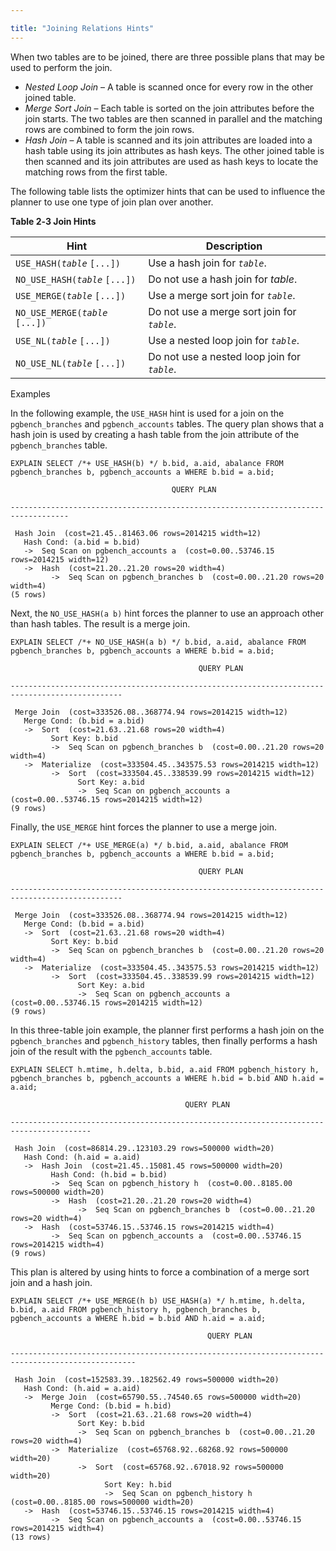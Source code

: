 ---

title: "Joining Relations Hints"
---

<div id="joining_relations_hints" class="registered_link"></div>

When two tables are to be joined, there are three possible plans that may be used to perform the join.

- *Nested Loop Join* – A table is scanned once for every row in the other joined table.
- *Merge Sort Join* – Each table is sorted on the join attributes before the join starts. The two tables are then scanned in parallel and the matching rows are combined to form the join rows.
- *Hash Join* – A table is scanned and its join attributes are loaded into a hash table using its join attributes as hash keys. The other joined table is then scanned and its join attributes are used as hash keys to locate the matching rows from the first table.

The following table lists the optimizer hints that can be used to influence the planner to use one type of join plan over another.

**Table 2‑3 Join Hints**

| Hint                              | Description                                  |
| --------------------------------- | -------------------------------------------- |
| `USE_HASH(`*`table`* `[...])`     | Use a hash join for *`table`*.               |
| `NO_USE_HASH(`*`table`* `[...])`  | Do not use a hash join for *table*.          |
| `USE_MERGE(`*`table`* `[...])`    | Use a merge sort join for *`table`*.         |
| `NO_USE_MERGE(`*`table`* `[...])` | Do not use a merge sort join for *`table`*.  |
| `USE_NL(`*`table`* `[...])`       | Use a nested loop join for *`table`*.        |
| `NO_USE_NL(`*`table`* `[...])`    | Do not use a nested loop join for *`table`*. |

Examples

In the following example, the `USE_HASH` hint is used for a join on the `pgbench_branches` and `pgbench_accounts` tables. The query plan shows that a hash join is used by creating a hash table from the join attribute of the `pgbench_branches` table.

```
EXPLAIN SELECT /*+ USE_HASH(b) */ b.bid, a.aid, abalance FROM pgbench_branches b, pgbench_accounts a WHERE b.bid = a.bid;

                                    QUERY PLAN

-----------------------------------------------------------------------------------

 Hash Join  (cost=21.45..81463.06 rows=2014215 width=12)
   Hash Cond: (a.bid = b.bid)
   ->  Seq Scan on pgbench_accounts a  (cost=0.00..53746.15 rows=2014215 width=12)
   ->  Hash  (cost=21.20..21.20 rows=20 width=4)
         ->  Seq Scan on pgbench_branches b  (cost=0.00..21.20 rows=20 width=4)
(5 rows)
```

Next, the `NO_USE_HASH(a b)` hint forces the planner to use an approach other than hash tables. The result is a merge join.

```
EXPLAIN SELECT /*+ NO_USE_HASH(a b) */ b.bid, a.aid, abalance FROM pgbench_branches b, pgbench_accounts a WHERE b.bid = a.bid;

                                          QUERY PLAN

-----------------------------------------------------------------------------------------------

 Merge Join  (cost=333526.08..368774.94 rows=2014215 width=12)
   Merge Cond: (b.bid = a.bid)
   ->  Sort  (cost=21.63..21.68 rows=20 width=4)
         Sort Key: b.bid
         ->  Seq Scan on pgbench_branches b  (cost=0.00..21.20 rows=20 width=4)
   ->  Materialize  (cost=333504.45..343575.53 rows=2014215 width=12)
         ->  Sort  (cost=333504.45..338539.99 rows=2014215 width=12)
               Sort Key: a.bid
               ->  Seq Scan on pgbench_accounts a  (cost=0.00..53746.15 rows=2014215 width=12)
(9 rows)
```

Finally, the `USE_MERGE` hint forces the planner to use a merge join.

```
EXPLAIN SELECT /*+ USE_MERGE(a) */ b.bid, a.aid, abalance FROM pgbench_branches b, pgbench_accounts a WHERE b.bid = a.bid;

                                          QUERY PLAN

-----------------------------------------------------------------------------------------------

 Merge Join  (cost=333526.08..368774.94 rows=2014215 width=12)
   Merge Cond: (b.bid = a.bid)
   ->  Sort  (cost=21.63..21.68 rows=20 width=4)
         Sort Key: b.bid
         ->  Seq Scan on pgbench_branches b  (cost=0.00..21.20 rows=20 width=4)
   ->  Materialize  (cost=333504.45..343575.53 rows=2014215 width=12)
         ->  Sort  (cost=333504.45..338539.99 rows=2014215 width=12)
               Sort Key: a.bid
               ->  Seq Scan on pgbench_accounts a  (cost=0.00..53746.15 rows=2014215 width=12)
(9 rows)
```

In this three-table join example, the planner first performs a hash join on the `pgbench_branches` and `pgbench_history` tables, then finally performs a hash join of the result with the `pgbench_accounts` table.

```
EXPLAIN SELECT h.mtime, h.delta, b.bid, a.aid FROM pgbench_history h, pgbench_branches b, pgbench_accounts a WHERE h.bid = b.bid AND h.aid = a.aid;

                                       QUERY PLAN

----------------------------------------------------------------------------------------

 Hash Join  (cost=86814.29..123103.29 rows=500000 width=20)
   Hash Cond: (h.aid = a.aid)
   ->  Hash Join  (cost=21.45..15081.45 rows=500000 width=20)
         Hash Cond: (h.bid = b.bid)
         ->  Seq Scan on pgbench_history h  (cost=0.00..8185.00 rows=500000 width=20)
         ->  Hash  (cost=21.20..21.20 rows=20 width=4)
               ->  Seq Scan on pgbench_branches b  (cost=0.00..21.20 rows=20 width=4)
   ->  Hash  (cost=53746.15..53746.15 rows=2014215 width=4)
         ->  Seq Scan on pgbench_accounts a  (cost=0.00..53746.15 rows=2014215 width=4)
(9 rows)
```

This plan is altered by using hints to force a combination of a merge sort join and a hash join.

```
EXPLAIN SELECT /*+ USE_MERGE(h b) USE_HASH(a) */ h.mtime, h.delta, b.bid, a.aid FROM pgbench_history h, pgbench_branches b, pgbench_accounts a WHERE h.bid = b.bid AND h.aid = a.aid;

                                            QUERY PLAN

--------------------------------------------------------------------------------------------------

 Hash Join  (cost=152583.39..182562.49 rows=500000 width=20)
   Hash Cond: (h.aid = a.aid)
   ->  Merge Join  (cost=65790.55..74540.65 rows=500000 width=20)
         Merge Cond: (b.bid = h.bid)
         ->  Sort  (cost=21.63..21.68 rows=20 width=4)
               Sort Key: b.bid
               ->  Seq Scan on pgbench_branches b  (cost=0.00..21.20 rows=20 width=4)
         ->  Materialize  (cost=65768.92..68268.92 rows=500000 width=20)
               ->  Sort  (cost=65768.92..67018.92 rows=500000 width=20)
                     Sort Key: h.bid
                     ->  Seq Scan on pgbench_history h  (cost=0.00..8185.00 rows=500000 width=20)
   ->  Hash  (cost=53746.15..53746.15 rows=2014215 width=4)
         ->  Seq Scan on pgbench_accounts a  (cost=0.00..53746.15 rows=2014215 width=4)
(13 rows)
```


